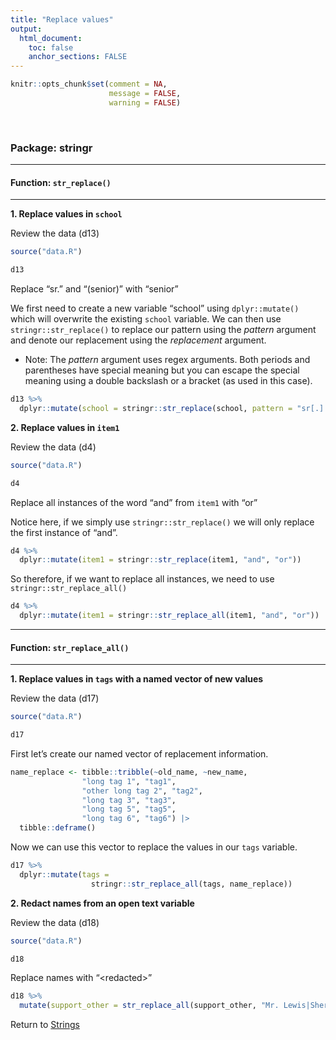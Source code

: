 ```yaml
---
title: "Replace values"
output: 
  html_document:
    toc: false
    anchor_sections: FALSE
---
```


```r
knitr::opts_chunk$set(comment = NA,
                      message = FALSE,
                      warning = FALSE)
```

<br>

### Package: stringr

---

#### Function: `str_replace()`

---

**1\. Replace values in `school`**

Review the data (d13)

```r

source("data.R")

d13

```

Replace "sr." and "(senior)" with "senior"

We first need to create a new variable "school" using `dplyr::mutate()` which will overwrite the existing `school` variable. We can then use `stringr::str_replace()` to replace our pattern using the *pattern* argument and denote our replacement using the *replacement* argument. 

* Note: The *pattern* argument uses regex arguments. Both periods and parentheses have special meaning but you can escape the special meaning using a double backslash or a bracket (as used in this case).

```r

d13 %>%
  dplyr::mutate(school = stringr::str_replace(school, pattern = "sr[.]|[(]senior[)]", replacement = "senior"))

```

**2\. Replace values in `item1`**

Review the data (d4)

```r

source("data.R")

d4

```

Replace all instances of the word "and" from `item1` with "or"

Notice here, if we simply use `stringr::str_replace()` we will only replace the first instance of "and".

```r

d4 %>%
  dplyr::mutate(item1 = stringr::str_replace(item1, "and", "or"))

```

So therefore, if we want to replace all instances, we need to use `stringr::str_replace_all()`

```r

d4 %>%
  dplyr::mutate(item1 = stringr::str_replace_all(item1, "and", "or"))

```

---

#### Function: `str_replace_all()`

---

**1\. Replace values in `tags` with a named vector of new values**

Review the data (d17)

```r

source("data.R")

d17

```

First let's create our named vector of replacement information.

```r

name_replace <- tibble::tribble(~old_name, ~new_name,
                "long tag 1", "tag1",
                "other long tag 2", "tag2",
                "long tag 3", "tag3",
                "long tag 5", "tag5",
                "long tag 6", "tag6") |>
  tibble::deframe()

```

Now we can use this vector to replace the values in our `tags` variable.

```r

d17 %>%
  dplyr::mutate(tags = 
                  stringr::str_replace_all(tags, name_replace))

```

**2\. Redact names from an open text variable**

Review the data (d18)

```r

source("data.R")

d18

```

Replace names with "\<redacted\>"

```r

d18 %>%
  mutate(support_other = str_replace_all(support_other, "Mr. Lewis|Sherry", "<redacted>"))

```


Return to [Strings](https://github.com/Cghlewis/data-wrangling-functions/wiki/Strings)
